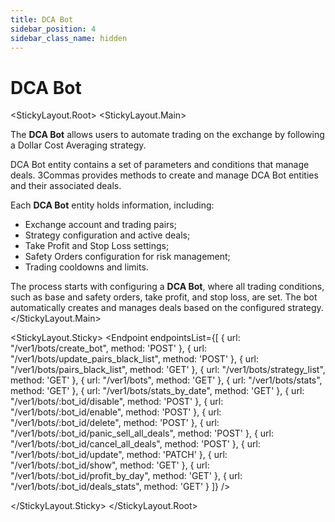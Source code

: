 ```yaml
---
title: DCA Bot
sidebar_position: 4
sidebar_class_name: hidden
---
```



# DCA Bot

<StickyLayout.Root>
<StickyLayout.Main>

The **DCA Bot** allows users to automate trading on the exchange by following a Dollar Cost Averaging strategy.

DCA Bot entity contains a set of parameters and conditions that manage deals.
3Commas provides methods to create and manage DCA Bot entities and their associated deals.
 
Each **DCA Bot** entity holds information, including: 

* Exchange account and trading pairs;
* Strategy configuration and active deals;
* Take Profit and Stop Loss settings;
* Safety Orders configuration for risk management;
* Trading cooldowns and limits.


The process starts with configuring a **DCA Bot**, where all trading conditions, such as base and safety orders, take profit, and stop loss, are set. The bot automatically creates and manages deals based on the configured strategy.
</StickyLayout.Main>

<StickyLayout.Sticky>
<Endpoint
  endpointsList={[
    {
      url: "/ver1/bots/create_bot",
      method: 'POST'
    },
    {
      url: "/ver1/bots/update_pairs_black_list",
      method: 'POST'
    },
    {
      url: "/ver1/bots/pairs_black_list",
      method: 'GET'
    },
    {
      url: "/ver1/bots/strategy_list",
      method: 'GET'
    },
    {
      url: "/ver1/bots",
      method: 'GET'
    },
    {
      url: "/ver1/bots/stats",
      method: 'GET'
    },
      {
      url: "/ver1/bots/stats_by_date",
      method: 'GET'
    },
     {
      url: "/ver1/bots/:bot_id/disable",
      method: 'POST'
    },
    {
      url: "/ver1/bots/:bot_id/enable",
      method: 'POST'
    },
    {
      url: "/ver1/bots/:bot_id/delete",
      method: 'POST'
    },
    {
      url: "/ver1/bots/:bot_id/panic_sell_all_deals",
      method: 'POST'
    },
     {
      url: "/ver1/bots/:bot_id/cancel_all_deals",
      method: 'POST'
    },
    {
      url: "/ver1/bots/:bot_id/update",
      method: 'PATCH'
    },
    {
      url: "/ver1/bots/:bot_id/show",
      method: 'GET'
    },
    {
      url: "/ver1/bots/:bot_id/profit_by_day",
      method: 'GET'
    },
     {
      url: "/ver1/bots/:bot_id/deals_stats",
      method: 'GET'
    }
  ]}
/>

</StickyLayout.Sticky>
</StickyLayout.Root>